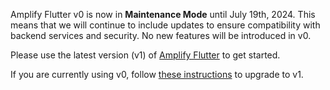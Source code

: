 <Callout warning>

Amplify Flutter v0 is now in **Maintenance Mode** until July 19th, 2024. This means that we will continue to include updates to ensure compatibility with backend services and security. No new features will be introduced in v0.

Please use the latest version (v1) of [Amplify Flutter](/[platform]/tools/libraries/) to get started.

If you are currently using v0, follow [these instructions](/[platform]/start/project-setup/upgrade-guide/) to upgrade to v1.

</Callout>